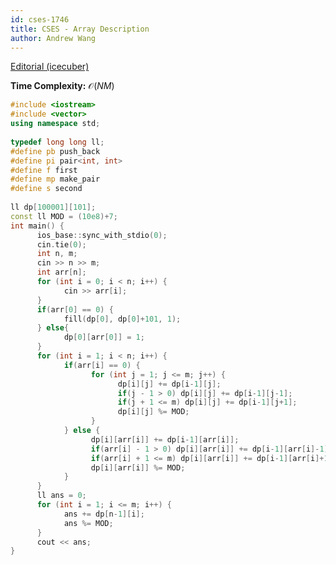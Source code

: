 ```yaml
---
id: cses-1746
title: CSES - Array Description
author: Andrew Wang
---
```


[Editorial (icecuber)](https://codeforces.com/blog/entry/70018)

**Time Complexity:** $\mathcal{O}(NM)$

<Spoiler title = "Show Solution">

```cpp
#include <iostream>
#include <vector>
using namespace std;
 
typedef long long ll;
#define pb push_back
#define pi pair<int, int>
#define f first
#define mp make_pair
#define s second
 
ll dp[100001][101];
const ll MOD = (10e8)+7;
int main() {
      ios_base::sync_with_stdio(0);
      cin.tie(0);
      int n, m;
      cin >> n >> m;
      int arr[n];
      for (int i = 0; i < n; i++) {
            cin >> arr[i];
      }
      if(arr[0] == 0) {
            fill(dp[0], dp[0]+101, 1);
      } else{
            dp[0][arr[0]] = 1;
      }
      for (int i = 1; i < n; i++) {
            if(arr[i] == 0) {
                  for (int j = 1; j <= m; j++) {
                        dp[i][j] += dp[i-1][j];
                        if(j - 1 > 0) dp[i][j] += dp[i-1][j-1];
                        if(j + 1 <= m) dp[i][j] += dp[i-1][j+1];
                        dp[i][j] %= MOD;
                  }
            } else {
                  dp[i][arr[i]] += dp[i-1][arr[i]];
                  if(arr[i] - 1 > 0) dp[i][arr[i]] += dp[i-1][arr[i]-1];
                  if(arr[i] + 1 <= m) dp[i][arr[i]] += dp[i-1][arr[i]+1];
                  dp[i][arr[i]] %= MOD;
            }
      }
      ll ans = 0;
      for (int i = 1; i <= m; i++) {
            ans += dp[n-1][i];
            ans %= MOD;
      }
      cout << ans;
}
```
</Spoiler>
